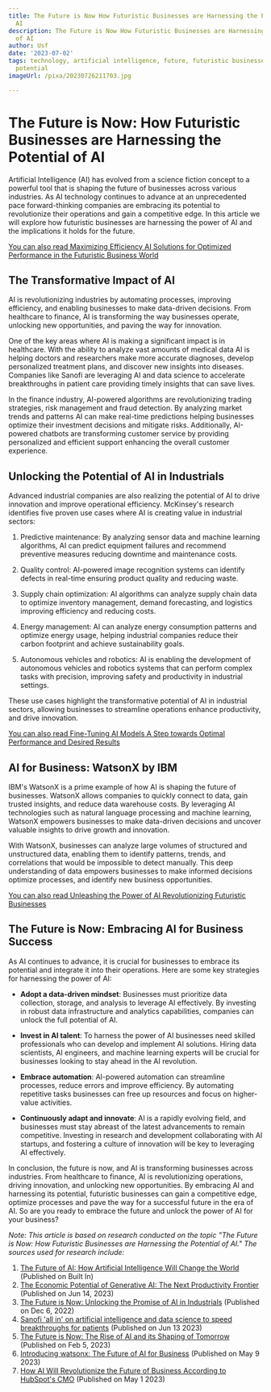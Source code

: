 ```yaml
---
title: The Future is Now How Futuristic Businesses are Harnessing the Potential of
  AI
description: The Future is Now How Futuristic Businesses are Harnessing the Potential
  of AI
author: Usf
date: '2023-07-02'
tags: technology, artificial intelligence, future, futuristic businesses, harnessing
  potential
imageUrl: /pixa/20230726211703.jpg

---
```

# The Future is Now:  How Futuristic Businesses are Harnessing the Potential  of AI

Artificial Intelligence (AI) has  evolved from a science fiction  concept to a  powerful tool that is shaping the future of businesses across various industries. As  AI technology continues to advance at an unprecedented pace forward-thinking companies are  embracing its potential to revolutionize their operations and gain a competitive edge. In this article we will explore how futuristic businesses are harnessing the power of AI  and  the implications  it holds for the future.

[You can also read Maximizing Efficiency AI Solutions for Optimized Performance  in the Futuristic Business World](Maximizing%20Efficiency%20AI%20Solutions%20for%20Optimized%20Performance%20in%20the%20Futuristic%20Business%20World)


## The Transformative Impact  of AI

AI is revolutionizing industries by automating processes, improving efficiency, and enabling businesses to make data-driven decisions. From healthcare to finance, AI is transforming the way businesses operate, unlocking  new opportunities, and paving the way  for innovation.

One of the key areas where AI is  making a significant impact is in healthcare. With the ability to analyze vast amounts  of medical data AI is helping doctors and researchers make more accurate diagnoses, develop personalized  treatment  plans, and  discover new insights into diseases. Companies like Sanofi are leveraging AI  and data  science to accelerate breakthroughs in patient care providing timely  insights that can save  lives.

In the finance industry, AI-powered algorithms are revolutionizing trading strategies,  risk management and  fraud detection. By analyzing market trends and patterns  AI can make real-time predictions helping businesses optimize their  investment decisions and mitigate risks. Additionally,  AI-powered chatbots are transforming customer service by providing personalized and  efficient support enhancing the overall customer  experience.

##  Unlocking the Potential of  AI in  Industrials

Advanced industrial companies are also realizing the potential  of AI to drive innovation and  improve operational efficiency. McKinsey's  research identifies five proven use cases where AI is creating value in industrial sectors:

1. Predictive maintenance: By analyzing  sensor  data and machine learning algorithms, AI can predict equipment failures and recommend preventive measures reducing downtime and maintenance costs.

2. Quality control: AI-powered image recognition systems  can identify  defects in real-time ensuring product quality and reducing waste.

3. Supply chain optimization: AI algorithms can analyze supply chain  data to optimize inventory management, demand forecasting,  and  logistics improving efficiency and reducing costs.

4. Energy management: AI can analyze energy consumption patterns and optimize energy usage, helping industrial companies  reduce  their carbon footprint and achieve sustainability goals.

5. Autonomous vehicles and robotics: AI is enabling the development of  autonomous vehicles and robotics systems that  can perform complex tasks  with precision, improving safety and productivity in industrial settings.

These use cases highlight the transformative potential of AI in industrial sectors,  allowing businesses  to streamline operations enhance  productivity, and drive innovation.

[You can also read Fine-Tuning AI Models A Step towards Optimal Performance and Desired Results](Fine-Tuning%20AI%20Models%20A%20Step%20towards%20Optimal%20Performance%20and%20Desired%20Results)


## AI for Business: WatsonX  by IBM

IBM's WatsonX is  a prime example of how AI is shaping the future of businesses. WatsonX  allows companies to quickly connect to data, gain trusted  insights, and reduce data warehouse costs. By leveraging AI technologies such as natural language processing and machine learning, WatsonX empowers businesses to make data-driven decisions and uncover  valuable insights to drive growth and innovation.

With WatsonX, businesses can analyze large  volumes of structured and unstructured data, enabling them to identify patterns, trends, and correlations that  would be impossible to detect manually. This deep understanding of data empowers businesses  to make informed decisions  optimize processes, and identify new business opportunities.

[You can also read Unleashing the  Power of AI Revolutionizing Futuristic Businesses](Unleashing%20the%20Power%20of%20AI%20Revolutionizing%20Futuristic%20Businesses)


## The  Future is Now:  Embracing AI for Business Success

As AI continues to advance, it is crucial for businesses to embrace its potential and  integrate it into their operations. Here are some key strategies for harnessing the power of AI:

- **Adopt a  data-driven mindset**: Businesses must prioritize data  collection, storage,  and analysis  to leverage AI effectively. By investing in robust data infrastructure and analytics capabilities, companies can unlock the full potential of AI.

- **Invest in AI talent**:  To harness  the power of AI businesses need skilled professionals who can  develop and implement AI solutions.  Hiring data scientists, AI engineers, and machine learning experts will be crucial for businesses looking to stay ahead  in the AI revolution.

- **Embrace automation**: AI-powered automation can streamline processes, reduce errors and improve  efficiency. By automating repetitive tasks businesses can free up resources and focus  on higher-value activities.

- **Continuously adapt and innovate**: AI is a rapidly  evolving field, and businesses must stay abreast of the latest advancements to remain competitive. Investing in research and development collaborating with AI startups, and fostering a culture of innovation will be key to leveraging AI effectively.

In  conclusion, the future is now, and AI is transforming businesses across industries. From healthcare to finance, AI is revolutionizing operations, driving  innovation, and  unlocking new opportunities. By embracing AI  and harnessing its potential, futuristic businesses can gain a competitive edge, optimize processes and pave the way  for a successful future in the era of AI. So are you  ready to embrace the future and  unlock the power of AI for your business?

*Note: This article is based on research conducted on the topic "The Future  is Now:  How Futuristic Businesses are  Harnessing the Potential of AI." The sources  used  for  research include:*

1. [The Future of  AI: How Artificial Intelligence  Will Change the  World](https://builtin.com/artificial-intelligence/artificial-intelligence-future) (Published on Built In)
2. [The Economic Potential of Generative AI: The Next  Productivity Frontier](https://www.mckinsey.com/capabilities/mckinsey-digital/our-insights/the-economic-potential-of-generative-ai-the-next-productivity-frontier)  (Published on Jun 14, 2023)
3. [The Future is Now: Unlocking  the Promise of AI in Industrials](https://www.mckinsey.com/industries/automotive-and-assembly/our-insights/the-future-is-now-unlocking-the-promise-of-ai-in-industrials) (Published on Dec 6, 2022)
4. [Sanofi 'all in' on artificial intelligence and data science to speed breakthroughs for patients](https://www.sanofi.com/en/media-room/press-releases/2023/2023-06-13-12-00-00-2687072) (Published on Jun 13 2023)
5. [The Future is Now: The  Rise of AI and its Shaping of Tomorrow](https://moderndiplomacy.eu/2023/02/05/the-future-is-now-the-rise-of-ai-and-its-shaping-of-tomorrow/) (Published on Feb 5, 2023)
6. [Introducing watsonx: The Future of AI for Business](https://www.ibm.com/blog/introducing-watsonx-the-future-of-ai-for-business/) (Published on May 9 2023)
7. [How AI Will Revolutionize the Future of Business According to HubSpot's CMO](https://blog.hubspot.com/marketing/how-ai-will-change-businesses) (Published on May 1 2023)
